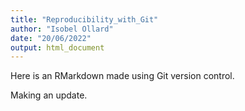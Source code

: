 ```yaml
---
title: "Reproducibility_with_Git"
author: "Isobel Ollard"
date: "20/06/2022"
output: html_document
---
```


Here is an RMarkdown made using Git version control.

Making an update.